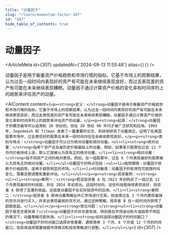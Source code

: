 ```yaml
---
title: "动量因子"
slug: "/learn/momentum-factor-307"
id: "307"
hide_table_of_contents: true
---
```



# 动量因子

<ArticleMeta id={307} updatedAt={'2024-09-13 11:55:48'} alias={`[]`} />
<div className='border-solid border-b border-t-0 my-4 border-[var(--ifm-color-gray-300)]' />

动量因子是用于衡量资产价格趋势和市场行情的指标。它基于市场上的观察结果，认为过去一段时间内表现好的资产有可能在未来继续表现良好，而过去表现差的资产有可能在未来继续表现糟糕。动量因子通过计算资产价格的变化率和时间序列上的趋势来评估资产的动量。

<AIContent content={`<p><strong>定义：</strong>动量因子是用于衡量资产价格趋势和市场行情的指标。它基于市场上的观察结果，认为过去一段时间内表现好的资产有可能在未来继续表现良好，而过去表现差的资产有可能在未来继续表现糟糕。动量因子通过计算资产价格的变化率和时间序列上的趋势来评估资产的动量。</p><p><strong>起源：</strong>动量因子的概念最早可以追溯到 20 世纪初，但在 20 世纪 90 年代才被广泛研究和应用。1993 年，Jegadeesh 和 Titman 发表了一篇重要的论文，系统地研究了动量效应，证明了在美国股票市场中，过去表现好的股票在未来一段时间内往往会继续表现良好。</p><p><strong>类别与特点：</strong>动量因子可以分为绝对动量和相对动量。<ul><li><strong>绝对动量：</strong>指单个资产在自身历史价格基础上的动量。例如，如果某只股票在过去 12 个月内价格持续上涨，那么它就被认为具有正的绝对动量。</li><li><strong>相对动量：</strong>指不同资产之间的相对表现。例如，在一组股票中，过去 6 个月表现最好的股票被认为具有正的相对动量。</li></ul>动量因子的特点包括：<ul><li>趋势跟随：动量因子依赖于价格趋势，适用于趋势明显的市场。</li><li>时间敏感：动量因子的有效性可能随时间变化，需要定期调整和重新评估。</li></ul></p><p><strong>具体案例：</strong><ul><li><strong>案例一：</strong>假设投资者 A 在 2023 年初购买了一组过去 12 个月表现最好的科技股，并在 2024 年初卖出。这段时间内，这些科技股继续表现良好，投资者 A 获得了显著的收益。这就是动量因子在实际投资中的应用。</li><li><strong>案例二：</strong>投资者 B 使用动量策略在外汇市场进行交易。他选择过去 3 个月内表现最强的货币对进行买入，并卖出表现最弱的货币对。通过这种策略，投资者 B 在一段时间内获得了超额收益。</li></ul></p><p><strong>常见问题：</strong><ul><li><strong>动量因子是否总是有效？</strong>动量因子并非总是有效，特别是在市场波动较大或趋势不明显的情况下，动量策略可能失效。</li><li><strong>如何选择动量因子的时间窗口？</strong>动量因子的时间窗口选择非常重要，通常使用 3 个月、6 个月或 12 个月的时间窗口，但具体选择需要根据市场情况和投资策略进行调整。</li></ul></p>`} id={307} />

